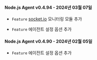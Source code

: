 #### Node.js Agent v0.4.94 - 2024년 03월 07일

- <code class="Feature">Feature</code> <a href="http://socket.io" target="_blank" rel="noopener noreferrer">socket.io</a> 모니터링 모듈 추가

- <code class="Feature">Feature</code> 에이전트 설정 옵션 추가

#### Node.js Agent v0.4.90 - 2024년 02월 05일

- <code class="Feature">Feature</code> 에이전트 설정 옵션 추가
